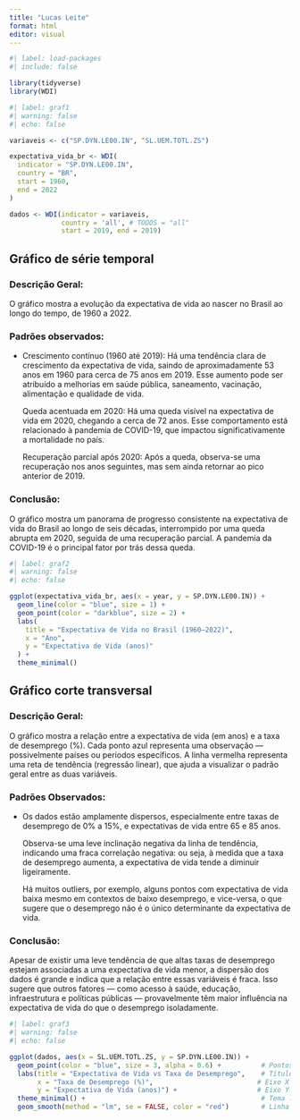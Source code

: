 ---
title: "Lucas Leite"
format: html
editor: visual
---

```{r}
#| label: load-packages
#| include: false

library(tidyverse)
library(WDI)
```

```{r}
#| label: graf1
#| warning: false
#| echo: false

variaveis <- c("SP.DYN.LE00.IN", "SL.UEM.TOTL.ZS")

expectativa_vida_br <- WDI(
  indicator = "SP.DYN.LE00.IN", 
  country = "BR", 
  start = 1960, 
  end = 2022
)

dados <- WDI(indicator = variaveis,
             country = 'all', # TODOS = "all"
             start = 2019, end = 2019)

```

## Gráfico de série temporal

### Descrição Geral:

O gráfico mostra a evolução da expectativa de vida ao nascer no Brasil ao longo do tempo, de 1960 a 2022.

### Padrões observados:

-   Crescimento contínuo (1960 até 2019): Há uma tendência clara de crescimento da expectativa de vida, saindo de aproximadamente 53 anos em 1960 para cerca de 75 anos em 2019. Esse aumento pode ser atribuído a melhorias em saúde pública, saneamento, vacinação, alimentação e qualidade de vida.

    Queda acentuada em 2020: Há uma queda visível na expectativa de vida em 2020, chegando a cerca de 72 anos. Esse comportamento está relacionado à pandemia de COVID-19, que impactou significativamente a mortalidade no país.

    Recuperação parcial após 2020: Após a queda, observa-se uma recuperação nos anos seguintes, mas sem ainda retornar ao pico anterior de 2019.

### Conclusão:

O gráfico mostra um panorama de progresso consistente na expectativa de vida do Brasil ao longo de seis décadas, interrompido por uma queda abrupta em 2020, seguida de uma recuperação parcial. A pandemia da COVID-19 é o principal fator por trás dessa queda.

```{r}
#| label: graf2
#| warning: false
#| echo: false

ggplot(expectativa_vida_br, aes(x = year, y = SP.DYN.LE00.IN)) +
  geom_line(color = "blue", size = 1) +
  geom_point(color = "darkblue", size = 2) +
  labs(
    title = "Expectativa de Vida no Brasil (1960–2022)",
    x = "Ano",
    y = "Expectativa de Vida (anos)"
  ) +
  theme_minimal()
```

## Gráfico corte transversal

### Descrição Geral:

O gráfico mostra a relação entre a expectativa de vida (em anos) e a taxa de desemprego (%). Cada ponto azul representa uma observação — possivelmente países ou períodos específicos. A linha vermelha representa uma reta de tendência (regressão linear), que ajuda a visualizar o padrão geral entre as duas variáveis.

### Padrões Observados:

-   Os dados estão amplamente dispersos, especialmente entre taxas de desemprego de 0% a 15%, e expectativas de vida entre 65 e 85 anos.

    Observa-se uma leve inclinação negativa da linha de tendência, indicando uma fraca correlação negativa: ou seja, à medida que a taxa de desemprego aumenta, a expectativa de vida tende a diminuir ligeiramente.

    Há muitos outliers, por exemplo, alguns pontos com expectativa de vida baixa mesmo em contextos de baixo desemprego, e vice-versa, o que sugere que o desemprego não é o único determinante da expectativa de vida.

### Conclusão:

Apesar de existir uma leve tendência de que altas taxas de desemprego estejam associadas a uma expectativa de vida menor, a dispersão dos dados é grande e indica que a relação entre essas variáveis é fraca. Isso sugere que outros fatores — como acesso à saúde, educação, infraestrutura e políticas públicas — provavelmente têm maior influência na expectativa de vida do que o desemprego isoladamente.

```{r}
#| label: graf3
#| warning: false
#| echo: false

ggplot(dados, aes(x = SL.UEM.TOTL.ZS, y = SP.DYN.LE00.IN)) +
  geom_point(color = "blue", size = 3, alpha = 0.6) +          # Pontos azuis
  labs(title = "Expectativa de Vida vs Taxa de Desemprego",    # Título
       x = "Taxa de Desemprego (%)",                          # Eixo X
       y = "Expectativa de Vida (anos)") +                    # Eixo Y
  theme_minimal() +                                            # Tema limpo
  geom_smooth(method = "lm", se = FALSE, color = "red")        # Linha de tendência (opcional)

```
